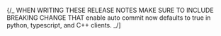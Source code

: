 ---
---

{/_ WHEN WRITING THESE RELEASE NOTES MAKE SURE TO INCLUDE BREAKING CHANGE THAT enable
auto commit now defaults to true in python, typescript, and C++ clients. _/]

